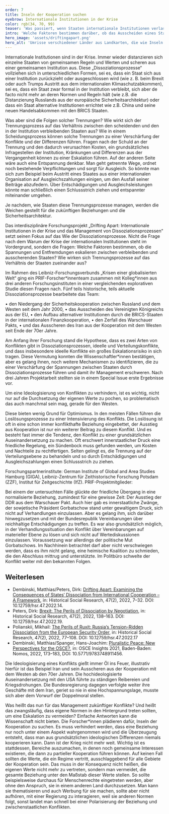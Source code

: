 ```yaml
---
order: 7
title: Inseln der Kooperation suchen
eyebrow: Internationale Institutionen in der Krise
color: rgb(34, 70, 99)
teaser: 'Was passiert, wenn Staaten internationale Institutionen verlassen? Ist die Zusammenarbeit für immer gescheitert? Das Forschungsprojekt *Drifting Apart* hat fünf solcher Dissoziationsprozesse analysiert.'
intro: 'Welche Faktoren bestimmen darüber, ob das Ausscheiden eines Staates aus einer Institution einen Konflikt weiter eskaliert oder nicht? Darauf fokussierte das interdisziplinäre Forschungsprojekt „Drifting Apart: Internationale Institutionen in der Krise und das Management von Dissoziationsprozessen“, das 2022 erfolgreich mit einem Special Issue abgeschlossen wurde.'
hero_image: 'assets/driftingapart.png'
hero_alt: 'Umrisse verschiedener Länder aus Landkarten, die wie Inseln angeordnet sind'
---
```


<Leadin>Internationale Institutionen sind</Leadin> in der Krise. Immer wieder distanzieren sich einzelne Staaten von gemeinsamen Regeln und Werten und scheren aus einer gemeinsamen Institution aus. Diese „Dissoziationsprozesse“ vollziehen sich in unterschiedlichen Formen, sei es, dass ein Staat sich aus einer Institution zurückzieht oder ausgeschlossen wird (wie z. B. beim Brexit oder auch Trumps Austritt aus dem internationalen Klimaschutzabkommen), sei es, dass ein Staat zwar formal in der Institution verbleibt, sich aber de facto nicht mehr an deren Normen und Regeln hält (wie z.B. die Distanzierung Russlands aus der europäische Sicherheitsarchitektur) oder dass ein Staat alternative Institutionen errichtet wie z.B. China und seine neuen Handelsabkommen mit den BRICS Staaten. 

Was aber sind die Folgen solcher Trennungen? Wie wirkt sich der Trennungsprozess auf das Verhältnis zwischen den scheidenden und den in der Institution verbleibenden Staaten aus? Wie in einem Scheidungsprozess können solche Trennungen zu einer Verschärfung der Konflikte und der Differenzen führen. Fragen nach der Schuld an der Trennung und den dadurch verursachten Kosten, ein grundsätzliches Infragestellen der Institution, Kränkungen und Differenzen aus der Vergangenheit können zu einer Eskalation führen. Auf der anderen Seite wäre auch eine Entspannung denkbar. Man geht getrennte Wege, ordnet noch bestehende Verpflichtungen und sorgt für Ausgleich. So könnte man sich zum Beispiel beim Austritt eines Staates aus einer internationalen Organisation auf Ausgleichszahlungen einigen, um den Ausfall seiner Beiträge abzufedern. Über Entschädigungen und Ausgleichsleistungen könnte man schließlich einen Schlussstrich ziehen und entspannter miteinander umgehen.

Je nachdem, wie Staaten diese Trennungsprozesse managen, werden die Weichen gestellt für die zukünftigen Beziehungen und die Sicherheitsarchitektur.

Das interdisziplinäre Forschungsprojekt „Drifting Apart: Internationale Institutionen in der Krise und das Management von Dissoziationsprozessen“ setzt seinen Fokus auf das Wie der Dissoziationsprozesse. Nicht die Frage nach dem Warum der Krise der internationalen Institutionen steht im Vordergrund, sondern die Fragen: Welche Faktoren bestimmen, ob die Spannungen und Entfremdungen eskalieren zwischen verbleibenden und ausscherenden Staaten? Wie wirken sich Trennungsprozesse auf das Verhältnis der Staaten zueinander aus?

Im Rahmen des Leibniz-Forschungsverbunds „Krisen einer globalisierten Welt“ ging ein PRIF-Forscher\*innenteam zusammen mit Kolleg\*innen aus drei anderen Forschungsinstituten in einer vergleichenden explorativen Studie diesen Fragen nach. Fünf teils historische, teils aktuelle Dissoziationsprozesse bearbeitete das Team:

•	den Niedergang der Sicherheitskooperation zwischen Russland und dem Westen seit dem Jahr 2000,
•	das Ausscheiden des Vereinigten Königreichs aus der EU,
•	den Aufbau alternativer Institutionen durch die BRICS-Staaten in der internationalen Finanzkooperation,
•	den Zerfall des Warschauer Pakts,
•	und das Ausscheren des Iran aus der Kooperation mit dem Westen seit Ende der 70er Jahre.

Am Anfang ihrer Forschung stand die Hypothese, dass es zwei Arten von Konflikten gibt in Dissoziationsprozessen, ideelle und Verteilungskonflikte, und dass insbesondere ideelle Konflikte ein großes Eskalationsrisiko in sich tragen. Diese Vermutung konnten die Wissenschaftler*innen bestätigen, aber es gelang ihnen, noch weitere Mechanismen zu identifizieren, die zu einer Verschärfung der Spannungen zwischen Staaten durch Dissoziationsprozesse führen und damit ihr Management erschweren. Nach drei Jahren Projektarbeit stellten sie in einem Special Issue erste Ergebnisse vor.

<Quote cite="Dirk Peters">

Um eine Ideologisierung von Konflikten zu verhindern, ist es wichtig, nicht nur auf die Durchsetzung der eigenen Werte zu pochen, so problematisch das auch manchmal sein mag, gerade für den Westen.

</Quote>

Diese bieten wenig Grund für Optimismus. In den meisten Fällen führen die Loslösungsprozesse zu einer Intensivierung des Konflikts. Die Loslösung ist oft in eine schon immer konflikthafte Beziehung eingebettet, der Ausstieg aus Kooperation ist nur ein weiterer Beitrag zu diesem Konflikt. Und es besteht fast immer die Tendenz, den Konflikt zu einer grundsätzlichen Auseinandersetzung zu machen. Oft erschwert innerstaatlicher Druck eine friedliche Regelung, ein Sündenbock muss gefunden werden, um Kosten und Nachteile zu rechtfertigen. Selten gelingt es, die Trennung auf der Verteilungsebene zu behandeln und so durch Entschädigungen und Ausgleichszahlungen einen Schlussstrich zu ziehen.

<PersonList title="Über das Projekt">
Forschungspartnerinstitute: German Institute of Global and Area Studies Hamburg (GIGA), Leibniz-Zentrum für Zeithistorische Forschung Potsdam (ZZF), Institut für Zeitgeschichte (IfZ).
PRIF-Projektmitglieder: 

  <Person name="Prof. Dr. Nicole Deitelhoff (Leitung)" image="assets/Nicole-drifting_apart_RGB.png" >
</Person>
  <Person name="Dr. Matthias Dembinski" image="assets/Matthias_RGB.png" >
</Person>
  <Person name="Dr. Dirk Peters" image="assets/Dirk_drifting-apart_RGB.png" >
</Person>
  <Person name="Mikhail Polianskii" image="assets/Mikhail_RGB.png" >
</Person>
</PersonList>

Bei einem der untersuchten Fälle glückte der friedliche Übergang in eine normalisierte Beziehung, zumindest für eine gewisse Zeit: Der Ausstieg der DDR aus dem Warschauer Pakt. Auch hier gab es innerstaatliche Zwänge, der sowjetische Präsident Gorbatschow stand unter gewaltigem Druck, sich nicht auf Verhandlungen einzulassen. Aber es gelang ihm, sich darüber hinwegzusetzen und mit der Bundesrepublik Vereinbarungen über reichhaltige Entschädigungen zu treffen. Es war also grundsätzlich möglich, in der Verhandlungssituation den Konflikt über Vereinbarungen auf materieller Ebene zu lösen und sich nicht auf Wertediskussionen einzulassen. Voraussetzung war allerdings der politische Mut Gorbatschows. Im Nachhinein betrachtet darf aber nicht verschwiegen werden, dass es ihm nicht gelang, eine heimische Koalition zu schmieden, die den Abschluss mittrug und unterstützte. Im Politbüro schwelte der Konflikt weiter mit den bekannten Folgen.

<Notes>

## Weiterlesen
- Dembinski, Matthias/Peters, Dirk: [Drifting Apart: Examining the Consequences of States‘ Dissociation from International Cooperation – A Framework](https://www.ssoar.info/ssoar/handle/document/81676?locale-attribute=en), in: Historical Social Research, 47(2), 2022, 7–32. DOI: 10.12759/hsr.47.2022.14.
- Peters, Dirk: [Brexit: The Perils of Dissociation by Negotiation](https://www.ssoar.info/ssoar/handle/document/81681), in: Historical Social Research, 47(2), 2022, 138–163. DOI: 10.12759/hsr.47.2022.19.
- Polianskii, Mikhail: [The Perils of Ruxit: Russia‘s Tension-Ridden Dissociation from the European Security Order](https://www.ssoar.info/ssoar/handle/document/81679), in: Historical Social Research, 47(2), 2022, 77–108. DOI: 10.12759/hsr.47.2022.17
- Dembinski, Matthias/Spanger, Hans-Joachim: [Pluralistic Peace: New Perspectives for the OSCE?](https://www.nomos-elibrary.de/10.5771/9783748911456/osce-insights-2021?page=1), in: OSCE Insights 2021, Baden-Baden: Nomos, 2022, 173–183, DOI: 10.5771/9783748911456.

</Notes>

Die Ideologisierung eines Konflikts gießt immer Öl ins Feuer, illustrativ hierfür ist das Beispiel Iran und sein Ausscheren aus der Kooperation mit dem Westen ab den 70er Jahren. Die hochideologisierte Auseinandersetzung mit den USA führte zu ständigen Reibereien und Kriegsdrohungen. Die Bundesregierung dagegen verfolgte weiter ihre Geschäfte mit dem Iran, geriet so nie in eine Hochspannungslage, musste sich aber dem Vorwurf der Doppelmoral stellen. 

Was heißt das nun für das Management zukünftiger Konflikte? Und heißt das zwangsläufig, dass eigene Normen in den Hintergrund treten sollten, um eine Eskalation zu vermeiden? Einfache Antworten kann die Wissenschaft nicht bieten. Die Forscher*innen plädieren dafür, Inseln der Kooperation zu suchen. Es muss verhindert werden, dass eine Beziehung nur noch unter einem Aspekt wahrgenommen wird und die Überzeugung entsteht, dass man aus grundsätzlichen ideologischen Differenzen niemals kooperieren kann. Dann ist der Krieg nicht mehr weit. Wichtig ist es stattdessen, Bereiche auszumachen, in denen noch gemeinsame Interessen existieren, die dann zu partieller Kooperation führen können. Auf keinen Fall sollten die Werte, die ein Regime vertritt, ausschlaggebend für alle Gebiete der Kooperation sein. Das muss in der Konsequenz nicht heißen, die eigenen Werte nicht mehr zu vertreten, sondern man vermeidet, die gesamte Beziehung unter den Maßstab dieser Werte stellen.  So sollte beispielsweise durchaus für Menschenrechte eingetreten werden, aber ohne den Anspruch, sie in einem anderen Land durchzusetzen. Man kann sie thematisieren und auch Werbung für sie machen, sollte aber nicht aufhören, mit einer Regierung zu interagieren, weil sie anderen Normen folgt, sonst landet man schnell bei einer Polarisierung der Beziehung und zwischenstaatlichen Konflikten.

